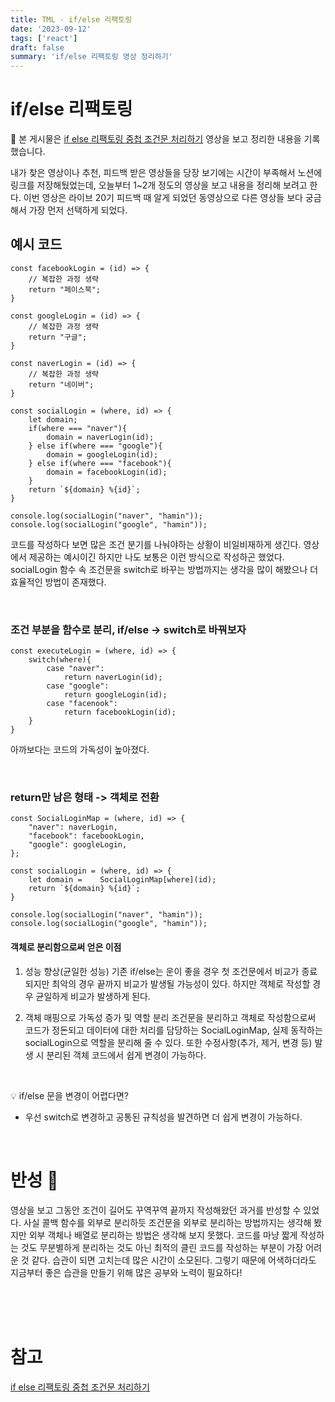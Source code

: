 ```yaml
---
title: TML - if/else 리팩토링
date: '2023-09-12'
tags: ['react']
draft: false
summary: 'if/else 리팩토링 영상 정리하기'
---
```


# if/else 리팩토링
📌 본 게시물은 [if else 리팩토링 중첩 조건문 처리하기](https://www.youtube.com/watch?v=p0YEviesgRM&list=WL&index=7) 영상을 보고 정리한 내용을 기록했습니다.

내가 찾은 영상이나 추천, 피드백 받은 영상들을 당장 보기에는 시간이 부족해서 노션에 링크를 저장해뒀었는데, 오늘부터 1~2개 정도의 영상을 보고 내용을 정리해 보려고 한다. 이번 영상은 라이브 20기 피드백 때 알게 되었던 동영상으로 다른 영상들 보다 궁금해서 가장 먼저 선택하게 되었다.

## 예시 코드
```
const facebookLogin = (id) => {
	// 복잡한 과정 생략
	return "페이스북";
}

const googleLogin = (id) => {
	// 복잡한 과정 생략
	return "구글";
}

const naverLogin = (id) => {
	// 복잡한 과정 생략
	return "네이버";
}

const socialLogin = (where, id) => {
	let domain;
	if(where === "naver"){
		domain = naverLogin(id);
	} else if(where === "google"){
		domain = googleLogin(id);
	} else if(where === "facebook"){
		domain = facebookLogin(id);
	}
	return `${domain} %{id}`;
}

console.log(socialLogin("naver", "hamin"));
console.log(socialLogin("google", "hamin"));
```
코드를 작성하다 보면 많은 조건 분기를 나눠야하는 상황이 비일비재하게 생긴다. 영상에서 제공하는 예시이긴 하지만 나도 보통은 이런 방식으로 작성하곤 했었다.
socialLogin 함수 속 조건문을 switch로 바꾸는 방법까지는 생각을 많이 해봤으나 더 효율적인 방법이 존재했다.

<br/>

### 조건 부분을 함수로 분리, if/else -> switch로 바꿔보자
```
const executeLogin = (where, id) => {
	switch(where){
		case "naver":
			return naverLogin(id);
		case "google":
			return googleLogin(id);
		case "facenook":
			return facebookLogin(id);
	}
}
```
아까보다는 코드의 가독성이 높아졌다.

<br/>

### return만 남은 형태 -> 객체로 전환
```
const SocialLoginMap = (where, id) => {
	"naver": naverLogin,
	"facebook": facebookLogin,
	"google": googleLogin,
};

const socialLogin = (where, id) => {
	let domain =	SocialLoginMap[where](id);
	return `${domain} %{id}`;
}

console.log(socialLogin("naver", "hamin"));
console.log(socialLogin("google", "hamin"));
```
#### 객체로 분리함으로써 얻은 이점
1. 성능 향상(균일한 성능)
기존 if/else는 운이 좋을 경우 첫 조건문에서 비교가 종료되지만 최악의 경우 끝까지 비교가 발생될 가능성이 있다. 하지만 객체로 작성할 경우 균일하게 비교가 발생하게 된다.

2. 객체 매핑으로 가독성 증가 및 역할 분리
조건문을 분리하고 객체로 작성함으로써 코드가 정돈되고 데이터에 대한 처리를 담당하는 SocialLoginMap, 실제 동작하는 socialLogin으로 역할을 분리해 줄 수 있다.
또한 수정사항(추가, 제거, 변경 등) 발생 시 분리된 객체 코드에서 쉽게 변경이 가능하다.

<br/>

💡 if/else 문을 변경이 어렵다면?
- 우선 switch로 변경하고 공통된 규칙성을 발견하면 더 쉽게 변경이 가능하다.

<br/>

# 반성 🧐
영상을 보고 그동안 조건이 길어도 꾸역꾸역 끝까지 작성해왔던 과거를 반성할 수 있었다. 사실 콜백 함수를 외부로 분리하듯 조건문을 외부로 분리하는 방법까지는 생각해 봤지만 외부 객체나 배열로 분리하는 방법은 생각해 보지 못했다. 코드를 마냥 짧게 작성하는 것도 무분별하게 분리하는 것도 아닌 최적의 클린 코드를 작성하는 부분이 가장 어려운 것 같다. 습관이 되면 고치는데 많은 시간이 소모된다. 그렇기 때문에 어색하더라도 지금부터 좋은 습관을 만들기 위해 많은 공부와 노력이 필요하다!

<br/><br/><br/>

# 참고
[if else 리팩토링 중첩 조건문 처리하기](https://www.youtube.com/watch?v=p0YEviesgRM&list=WL&index=7)

